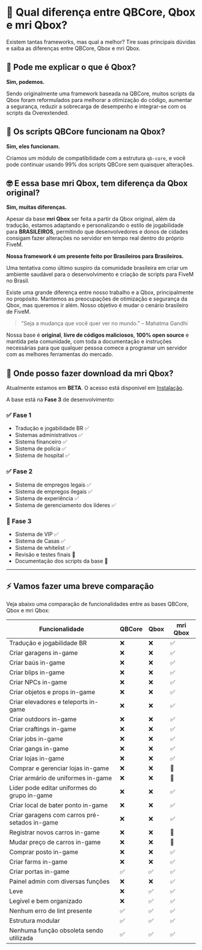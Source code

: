 # 🐤 Qual diferença entre QBCore, Qbox e mri Qbox?

Existem tantas frameworks, mas qual a melhor? Tire suas principais dúvidas e saiba as diferenças entre QBCore, Qbox e mri Qbox.

## 👋 Pode me explicar o que é Qbox?

**Sim, podemos.**

Sendo originalmente uma framework baseada na QBCore, muitos scripts da Qbox foram reformulados para melhorar a otimização do código, aumentar a segurança, reduzir a sobrecarga de desempenho e integrar-se com os scripts da Overextended.

## 👷 Os scripts QBCore funcionam na Qbox?

**Sim, eles funcionam.**

Criamos um módulo de compatibilidade com a estrutura `qb-core`, e você pode continuar usando 99% dos scripts QBCore sem quaisquer alterações.

## 🤓 E essa base mri Qbox, tem diferença da Qbox original?

**Sim, muitas diferenças.**

Apesar da base **mri Qbox** ser feita a partir da Qbox original, além da tradução, estamos adaptando e personalizando o estilo de jogabilidade para **BRASILEIROS**, permitindo que desenvolvedores e donos de cidades consigam fazer alterações no servidor em tempo real dentro do próprio FiveM.

**Nossa framework é um presente feito por Brasileiros para Brasileiros.**

Uma tentativa como último suspiro da comunidade brasileira em criar um ambiente saudável para o desenvolvimento e criação de scripts para FiveM no Brasil.

Existe uma grande diferença entre nosso trabalho e a Qbox, principalmente no propósito. Mantemos as preocupações de otimização e segurança da Qbox, mas queremos ir além. Nosso objetivo é mudar o cenário brasileiro de FiveM.

> "Seja a mudança que você quer ver no mundo." – Mahatma Gandhi

Nossa base é **original**, **livre de códigos maliciosos**, **100% open source** e mantida pela comunidade, com toda a documentação e instruções necessárias para que qualquer pessoa comece a programar um servidor com as melhores ferramentas do mercado.

## 🤩 Onde posso fazer download da mri Qbox?

Atualmente estamos em **BETA**. O acesso está disponivel em [Instalação](https://docs.mriqbox.com.br/mri/instalacao).

A base está na **Fase 3** de desenvolvimento:

### ✅ **Fase 1**
- Tradução e jogabilidade BR ✅
- Sistemas administrativos ✅
- Sistema financeiro ✅
- Sistema de polícia ✅
- Sistema de hospital ✅

### ✅ **Fase 2**
- Sistema de empregos legais ✅
- Sistema de empregos ilegais ✅
- Sistema de experiência ✅
- Sistema de gerenciamento dos líderes ✅

### 🔄 **Fase 3**
- Sistema de VIP ✅
- Sistema de Casas ✅
- Sistema de whitelist ✅
- Revisão e testes finais 🔄
- Documentação dos scripts da base 🔄

---

## ⚡ Vamos fazer uma breve comparação

Veja abaixo uma comparação de funcionalidades entre as bases QBCore, Qbox e mri Qbox:

| **Funcionalidade**                                | **QBCore** | **Qbox** | **mri Qbox** |
|---------------------------------------------------|------------|----------|--------------|
| Tradução e jogabilidade BR                        | ❌         | ❌       | ✅           |
| Criar garagens in-game                            | ❌         | ❌       | ✅           |
| Criar baús in-game                                | ❌         | ❌       | ✅           |
| Criar blips in-game                               | ❌         | ❌       | ✅           |
| Criar NPCs in-game                                | ❌         | ❌       | ✅           |
| Criar objetos e props in-game                    | ❌         | ❌       | ✅           |
| Criar elevadores e teleports in-game             | ❌         | ❌       | ✅           |
| Criar outdoors in-game                           | ❌         | ❌       | ✅           |
| Criar craftings in-game                          | ❌         | ❌       | ✅           |
| Criar jobs in-game                               | ❌         | ❌       | ✅           |
| Criar gangs in-game                              | ❌         | ❌       | ✅           |
| Criar lojas in-game                              | ❌         | ❌       | ✅           |
| Comprar e gerenciar lojas in-game               | ❌         | ❌       | 🔄           |
| Criar armário de uniformes in-game              | ❌         | ❌       | 🔄           |
| Líder pode editar uniformes do grupo in-game    | ❌         | ❌       | ✅           |
| Criar local de bater ponto in-game              | ❌         | ❌       | ✅           |
| Criar garagens com carros pré-setados in-game   | ❌         | ❌       | ✅           |
| Registrar novos carros in-game                  | ❌         | ❌       | 🔄           |
| Mudar preço de carros in-game                   | ❌         | ❌       | 🔄           |
| Comprar posto in-game                           | ❌         | ❌       | ✅           |
| Criar farms in-game                             | ❌         | ❌       | ✅           |
| Criar portas in-game                            | ✅         | ✅       | ✅           |
| Painel admin com diversas funções               | ❌         | ❌       | ✅           |
| Leve                                            | ❌         | ✅       | ✅           |
| Legível e bem organizado                        | ❌         | ✅       | ✅           |
| Nenhum erro de lint presente                    | ✅         | ✅       | ✅           |
| Estrutura modular                               | ✅         | ✅       | ✅           |
| Nenhuma função obsoleta sendo utilizada         | ✅         | ✅       | ✅           |
